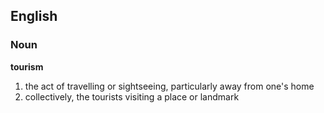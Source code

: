 ==English==

===Noun===
'''tourism'''
# the act of travelling or sightseeing, particularly away from one's home
# collectively, the tourists visiting a place or landmark